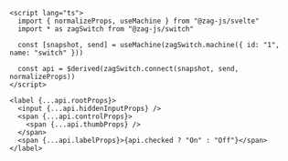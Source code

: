 ```svelte
<script lang="ts">
  import { normalizeProps, useMachine } from "@zag-js/svelte"
  import * as zagSwitch from "@zag-js/switch"

  const [snapshot, send] = useMachine(zagSwitch.machine({ id: "1", name: "switch" }))

  const api = $derived(zagSwitch.connect(snapshot, send, normalizeProps))
</script>

<label {...api.rootProps}>
  <input {...api.hiddenInputProps} />
  <span {...api.controlProps}>
    <span {...api.thumbProps} />
  </span>
  <span {...api.labelProps}>{api.checked ? "On" : "Off"}</span>
</label>
```
